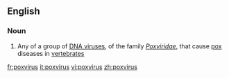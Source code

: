 ==English==

===Noun===
{{en-noun|es}}

# Any of a group of [[DNA virus]]es, of the family ''[[Poxviridae]]'', that cause [[pox]] diseases in [[vertebrate]]s

[[fr:poxvirus]]
[[it:poxvirus]]
[[vi:poxvirus]]
[[zh:poxvirus]]